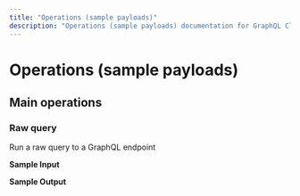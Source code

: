 ```yaml
---
title: "Operations (sample payloads)"
description: "Operations (sample payloads) documentation for GraphQL Client connector"
---
```


# Operations (sample payloads)

## Main operations

### Raw query

Run a raw query to a GraphQL endpoint

**Sample Input**

**Sample Output**
